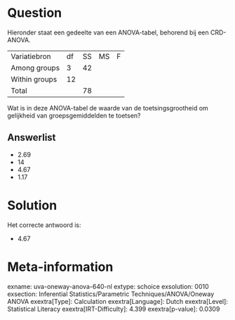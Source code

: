 Question
========

Hieronder staat een gedeelte van een ANOVA-tabel, behorend bij een
CRD-ANOVA.

  --------------- ---- ---- ---- ---
  Variatiebron    df   SS   MS   F
  Among groups    3    42        
  Within groups   12             
  Total                78        
  --------------- ---- ---- ---- ---

Wat is in deze ANOVA-tabel de waarde van de toetsingsgrootheid om
gelijkheid van groepsgemiddelden te toetsen?


Answerlist
----------

* 2.69
* 14
* 4.67
* 1.17

Solution
========

Het correcte antwoord is: 

* 4.67

Meta-information
================
exname: uva-oneway-anova-640-nl
extype: schoice
exsolution: 0010
exsection: Inferential Statistics/Parametric Techniques/ANOVA/Oneway ANOVA
exextra[Type]: Calculation
exextra[Language]: Dutch
exextra[Level]: Statistical Literacy
exextra[IRT-Difficulty]: 4.399
exextra[p-value]: 0.0309
